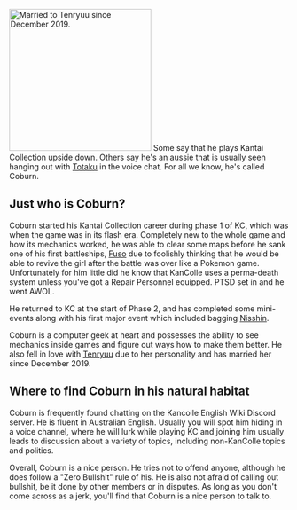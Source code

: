 [[File:CoburnAvatar.png|256px|thumb|right|Married to Tenryuu since December 2019.]]
Some say that he plays Kantai Collection upside down. Others say he's an aussie that is usually seen hanging out with [[User:Totaku|Totaku]] in the voice chat. For all we know, he's called Coburn.

== Just who is Coburn? ==
Coburn started his Kantai Collection career during phase 1 of KC, which was when the game was in its flash era. Completely new to the whole game and how its mechanics worked, he was able to clear some maps before he sank one of his first battleships, [[Fuso]] due to foolishly thinking that he would be able to revive the girl after the battle was over like a Pokemon game. Unfortunately for him little did he know that KanColle uses a perma-death system unless you've got a Repair Personnel equipped. PTSD set in and he went AWOL.

He returned to KC at the start of Phase 2, and has completed some mini-events along with his first major event which included bagging [[Nisshin]].

Coburn is a computer geek at heart and possesses the ability to see mechanics inside games and figure out ways how to make them better. He also fell in love with [[Tenryuu]] due to her personality and has married her since December 2019.

== Where to find Coburn in his natural habitat ==
Coburn is frequently found chatting on the Kancolle English Wiki Discord server. He is fluent in Australian English. Usually you will spot him hiding in a voice channel, where he will lurk while playing KC and joining him usually leads to discussion about a variety of topics, including non-KanColle topics and politics.

Overall, Coburn is a nice person. He tries not to offend anyone, although he does follow a "Zero Bullshit" rule of his. He is also not afraid of calling out bullshit, be it done by other members or in disputes. As long as you don't come across as a jerk, you'll find that Coburn is a nice person to talk to.